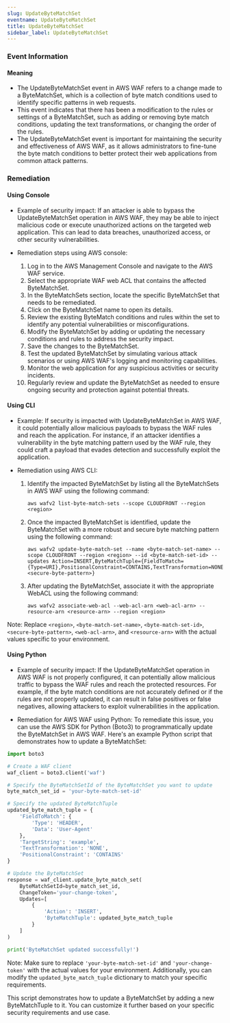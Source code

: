 ```yaml
--- 
slug: UpdateByteMatchSet
eventname: UpdateByteMatchSet
title: UpdateByteMatchSet
sidebar_label: UpdateByteMatchSet
---
```

                       
### Event Information

#### Meaning

- The UpdateByteMatchSet event in AWS WAF refers to a change made to a ByteMatchSet, which is a collection of byte match conditions used to identify specific patterns in web requests.
- This event indicates that there has been a modification to the rules or settings of a ByteMatchSet, such as adding or removing byte match conditions, updating the text transformations, or changing the order of the rules.
- The UpdateByteMatchSet event is important for maintaining the security and effectiveness of AWS WAF, as it allows administrators to fine-tune the byte match conditions to better protect their web applications from common attack patterns.

### Remediation

#### Using Console

- Example of security impact: If an attacker is able to bypass the UpdateByteMatchSet operation in AWS WAF, they may be able to inject malicious code or execute unauthorized actions on the targeted web application. This can lead to data breaches, unauthorized access, or other security vulnerabilities.

- Remediation steps using AWS console:
  1. Log in to the AWS Management Console and navigate to the AWS WAF service.
  2. Select the appropriate WAF web ACL that contains the affected ByteMatchSet.
  3. In the ByteMatchSets section, locate the specific ByteMatchSet that needs to be remediated.
  4. Click on the ByteMatchSet name to open its details.
  5. Review the existing ByteMatch conditions and rules within the set to identify any potential vulnerabilities or misconfigurations.
  6. Modify the ByteMatchSet by adding or updating the necessary conditions and rules to address the security impact.
  7. Save the changes to the ByteMatchSet.
  8. Test the updated ByteMatchSet by simulating various attack scenarios or using AWS WAF's logging and monitoring capabilities.
  9. Monitor the web application for any suspicious activities or security incidents.
  10. Regularly review and update the ByteMatchSet as needed to ensure ongoing security and protection against potential threats.

#### Using CLI

- Example: If security is impacted with UpdateByteMatchSet in AWS WAF, it could potentially allow malicious payloads to bypass the WAF rules and reach the application. For instance, if an attacker identifies a vulnerability in the byte matching pattern used by the WAF rule, they could craft a payload that evades detection and successfully exploit the application.

- Remediation using AWS CLI:
  1. Identify the impacted ByteMatchSet by listing all the ByteMatchSets in AWS WAF using the following command:
     ```
     aws wafv2 list-byte-match-sets --scope CLOUDFRONT --region <region>
     ```

  2. Once the impacted ByteMatchSet is identified, update the ByteMatchSet with a more robust and secure byte matching pattern using the following command:
     ```
     aws wafv2 update-byte-match-set --name <byte-match-set-name> --scope CLOUDFRONT --region <region> --id <byte-match-set-id> --updates Action=INSERT,ByteMatchTuple={FieldToMatch={Type=URI},PositionalConstraint=CONTAINS,TextTransformation=NONE,TargetString=<secure-byte-pattern>}
     ```

  3. After updating the ByteMatchSet, associate it with the appropriate WebACL using the following command:
     ```
     aws wafv2 associate-web-acl --web-acl-arn <web-acl-arn> --resource-arn <resource-arn> --region <region>
     ```

Note: Replace `<region>`, `<byte-match-set-name>`, `<byte-match-set-id>`, `<secure-byte-pattern>`, `<web-acl-arn>`, and `<resource-arn>` with the actual values specific to your environment.

#### Using Python

- Example of security impact: If the UpdateByteMatchSet operation in AWS WAF is not properly configured, it can potentially allow malicious traffic to bypass the WAF rules and reach the protected resources. For example, if the byte match conditions are not accurately defined or if the rules are not properly updated, it can result in false positives or false negatives, allowing attackers to exploit vulnerabilities in the application.

- Remediation for AWS WAF using Python: To remediate this issue, you can use the AWS SDK for Python (Boto3) to programmatically update the ByteMatchSet in AWS WAF. Here's an example Python script that demonstrates how to update a ByteMatchSet:

```python
import boto3

# Create a WAF client
waf_client = boto3.client('waf')

# Specify the ByteMatchSetId of the ByteMatchSet you want to update
byte_match_set_id = 'your-byte-match-set-id'

# Specify the updated ByteMatchTuple
updated_byte_match_tuple = {
    'FieldToMatch': {
        'Type': 'HEADER',
        'Data': 'User-Agent'
    },
    'TargetString': 'example',
    'TextTransformation': 'NONE',
    'PositionalConstraint': 'CONTAINS'
}

# Update the ByteMatchSet
response = waf_client.update_byte_match_set(
    ByteMatchSetId=byte_match_set_id,
    ChangeToken='your-change-token',
    Updates=[
        {
            'Action': 'INSERT',
            'ByteMatchTuple': updated_byte_match_tuple
        }
    ]
)

print('ByteMatchSet updated successfully!')
```

Note: Make sure to replace `'your-byte-match-set-id'` and `'your-change-token'` with the actual values for your environment. Additionally, you can modify the `updated_byte_match_tuple` dictionary to match your specific requirements.

This script demonstrates how to update a ByteMatchSet by adding a new ByteMatchTuple to it. You can customize it further based on your specific security requirements and use case.


 